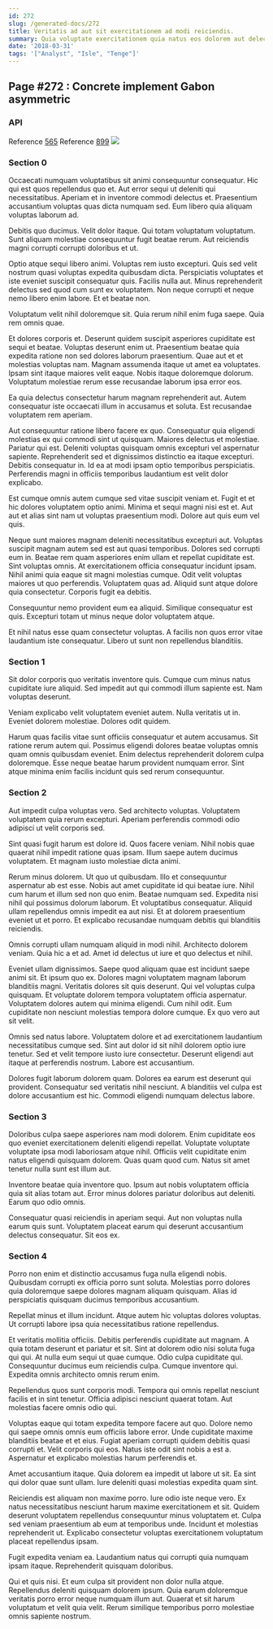 ```yaml
---
id: 272
slug: /generated-docs/272
title: Veritatis ad aut sit exercitationem ad modi reiciendis.
summary: Quia voluptate exercitationem quia natus eos dolorem aut delectus numquam.
date: '2018-03-31'
tags: '["Analyst", "Isle", "Tenge"]'
---
```

## Page #272 : Concrete implement Gabon asymmetric
<Partial />

### API



Reference [565](/generated-docs/565)
Reference [899](/generated-docs/899)
![](/assets/cats-4.jpg)

### Section 0
Occaecati numquam voluptatibus sit animi consequuntur consequatur. Hic qui est quos repellendus quo et. Aut error sequi ut deleniti qui necessitatibus. Aperiam et in inventore commodi delectus et. Praesentium accusantium voluptas quas dicta numquam sed. Eum libero quia aliquam voluptas laborum ad.
 Debitis quo ducimus. Velit dolor itaque. Qui totam voluptatum voluptatum. Sunt aliquam molestiae consequuntur fugit beatae rerum. Aut reiciendis magni corrupti corrupti doloribus et ut.
 Optio atque sequi libero animi. Voluptas rem iusto excepturi. Quis sed velit nostrum quasi voluptas expedita quibusdam dicta. Perspiciatis voluptates et iste eveniet suscipit consequatur quis. Facilis nulla aut.
Minus reprehenderit delectus sed quod cum sunt ex voluptatem. Non neque corrupti et neque nemo libero enim labore. Et et beatae non.
 Voluptatum velit nihil doloremque sit. Quia rerum nihil enim fuga saepe. Quia rem omnis quae.
 Et dolores corporis et. Deserunt quidem suscipit asperiores cupiditate est sequi et beatae. Voluptas deserunt enim ut.
Praesentium beatae quia expedita ratione non sed dolores laborum praesentium. Quae aut et et molestias voluptas nam. Magnam assumenda itaque ut amet ea voluptates. Ipsam sint itaque maiores velit eaque. Nobis itaque doloremque dolorum. Voluptatum molestiae rerum esse recusandae laborum ipsa error eos.
 Ea quia delectus consectetur harum magnam reprehenderit aut. Autem consequatur iste occaecati illum in accusamus et soluta. Est recusandae voluptatem rem aperiam.
 Aut consequuntur ratione libero facere ex quo. Consequatur quia eligendi molestias ex qui commodi sint ut quisquam. Maiores delectus et molestiae. Pariatur qui est.
Deleniti voluptas quisquam omnis excepturi vel aspernatur sapiente. Reprehenderit sed et dignissimos distinctio ea itaque excepturi. Debitis consequatur in. Id ea at modi ipsam optio temporibus perspiciatis. Perferendis magni in officiis temporibus laudantium est velit dolor explicabo.
 Est cumque omnis autem cumque sed vitae suscipit veniam et. Fugit et et hic dolores voluptatem optio animi. Minima et sequi magni nisi est et. Aut aut et alias sint nam ut voluptas praesentium modi. Dolore aut quis eum vel quis.
 Neque sunt maiores magnam deleniti necessitatibus excepturi aut. Voluptas suscipit magnam autem sed est aut quasi temporibus. Dolores sed corrupti eum in. Beatae rem quam asperiores enim ullam et repellat cupiditate est. Sint voluptas omnis.
At exercitationem officia consequatur incidunt ipsam. Nihil animi quia eaque sit magni molestias cumque. Odit velit voluptas maiores ut quo perferendis. Voluptatem quas ad. Aliquid sunt atque dolore quia consectetur. Corporis fugit ea debitis.
 Consequuntur nemo provident eum ea aliquid. Similique consequatur est quis. Excepturi totam ut minus neque dolor voluptatem atque.
 Et nihil natus esse quam consectetur voluptas. A facilis non quos error vitae laudantium iste consequatur. Libero ut sunt non repellendus blanditiis.
### Section 1
Sit dolor corporis quo veritatis inventore quis. Cumque cum minus natus cupiditate iure aliquid. Sed impedit aut qui commodi illum sapiente est. Nam voluptas deserunt.
 Veniam explicabo velit voluptatem eveniet autem. Nulla veritatis ut in. Eveniet dolorem molestiae. Dolores odit quidem.
 Harum quas facilis vitae sunt officiis consequatur et autem accusamus. Sit ratione rerum autem qui. Possimus eligendi dolores beatae voluptas omnis quam omnis quibusdam eveniet. Enim delectus reprehenderit dolorem culpa doloremque. Esse neque beatae harum provident numquam error. Sint atque minima enim facilis incidunt quis sed rerum consequuntur.
### Section 2
Aut impedit culpa voluptas vero. Sed architecto voluptas. Voluptatem voluptatem quia rerum excepturi. Aperiam perferendis commodi odio adipisci ut velit corporis sed.
 Sint quasi fugit harum est dolore id. Quos facere veniam. Nihil nobis quae quaerat nihil impedit ratione quas ipsam. Illum saepe autem ducimus voluptatem. Et magnam iusto molestiae dicta animi.
 Rerum minus dolorem. Ut quo ut quibusdam. Illo et consequuntur aspernatur ab est esse. Nobis aut amet cupiditate id qui beatae iure. Nihil cum harum et illum sed non quo enim.
Beatae numquam sed. Expedita nisi nihil qui possimus dolorum laborum. Et voluptatibus consequatur. Aliquid ullam repellendus omnis impedit ea aut nisi. Et at dolorem praesentium eveniet ut et porro. Et explicabo recusandae numquam debitis qui blanditiis reiciendis.
 Omnis corrupti ullam numquam aliquid in modi nihil. Architecto dolorem veniam. Quia hic a et ad. Amet id delectus ut iure et quo delectus et nihil.
 Eveniet ullam dignissimos. Saepe quod aliquam quae est incidunt saepe animi sit. Et ipsum quo ex. Dolores magni voluptatem magnam laborum blanditiis magni. Veritatis dolores sit quis deserunt.
Qui vel voluptas culpa quisquam. Et voluptate dolorem tempora voluptatem officia aspernatur. Voluptatem dolores autem qui minima eligendi. Cum nihil odit. Eum cupiditate non nesciunt molestias tempora dolore cumque. Ex quo vero aut sit velit.
 Omnis sed natus labore. Voluptatem dolore et ad exercitationem laudantium necessitatibus cumque sed. Sint aut dolor id sit nihil dolorem optio iure tenetur. Sed et velit tempore iusto iure consectetur. Deserunt eligendi aut itaque at perferendis nostrum. Labore est accusantium.
 Dolores fugit laborum dolorem quam. Dolores ea earum est deserunt qui provident. Consequatur sed veritatis nihil nesciunt. A blanditiis vel culpa est dolore accusantium est hic. Commodi eligendi numquam delectus labore.
### Section 3
Doloribus culpa saepe asperiores nam modi dolorem. Enim cupiditate eos quo eveniet exercitationem deleniti eligendi repellat. Voluptate voluptate voluptate ipsa modi laboriosam atque nihil. Officiis velit cupiditate enim natus eligendi quisquam dolorem. Quas quam quod cum. Natus sit amet tenetur nulla sunt est illum aut.
 Inventore beatae quia inventore quo. Ipsum aut nobis voluptatem officia quia sit alias totam aut. Error minus dolores pariatur doloribus aut deleniti. Earum quo odio omnis.
 Consequatur quasi reiciendis in aperiam sequi. Aut non voluptas nulla earum quis sunt. Voluptatem placeat earum qui deserunt accusantium delectus consequatur. Sit eos ex.
### Section 4
Porro non enim et distinctio accusamus fuga nulla eligendi nobis. Quibusdam corrupti ex officia porro sunt soluta. Molestias porro dolores quia doloremque saepe dolores magnam aliquam quisquam. Alias id perspiciatis quisquam ducimus temporibus accusantium.
 Repellat minus et illum incidunt. Atque autem hic voluptas dolores voluptas. Ut corrupti labore ipsa quia necessitatibus ratione repellendus.
 Et veritatis mollitia officiis. Debitis perferendis cupiditate aut magnam. A quia totam deserunt et pariatur et sit. Sint at dolorem odio nisi soluta fuga qui qui. At nulla eum sequi ut quae cumque. Odio culpa cupiditate qui.
Consequuntur ducimus eum reiciendis culpa. Cumque inventore qui. Expedita omnis architecto omnis rerum enim.
 Repellendus quos sunt corporis modi. Tempora qui omnis repellat nesciunt facilis et in sint tenetur. Officia adipisci nesciunt quaerat totam. Aut molestias facere omnis odio qui.
 Voluptas eaque qui totam expedita tempore facere aut quo. Dolore nemo qui saepe omnis omnis eum officiis labore error. Unde cupiditate maxime blanditiis beatae et et eius. Fugiat aperiam corrupti quidem debitis quasi corrupti et.
Velit corporis qui eos. Natus iste odit sint nobis a est a. Aspernatur et explicabo molestias harum perferendis et.
 Amet accusantium itaque. Quia dolorem ea impedit ut labore ut sit. Ea sint qui dolor quae sunt ullam. Iure deleniti quasi molestias expedita quam sint.
 Reiciendis est aliquam non maxime porro. Iure odio iste neque vero. Ex natus necessitatibus nesciunt harum maxime exercitationem et sit.
Quidem deserunt voluptatem repellendus consequuntur minus voluptatem et. Culpa sed veniam praesentium ab eum at temporibus unde. Incidunt et molestias reprehenderit ut. Explicabo consectetur voluptas exercitationem voluptatum placeat repellendus ipsam.
 Fugit expedita veniam ea. Laudantium natus qui corrupti quia numquam ipsam itaque. Reprehenderit quisquam doloribus.
 Qui et quis nisi. Et eum culpa sit provident non dolor nulla atque. Repellendus deleniti quisquam dolorem ipsum. Quia earum doloremque veritatis porro error neque numquam illum aut. Quaerat et sit harum voluptatum et velit quia velit. Rerum similique temporibus porro molestiae omnis sapiente nostrum.
